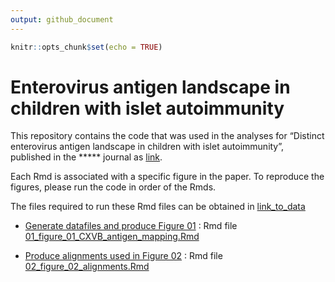 ```yaml
---
output: github_document
---
```


```r
knitr::opts_chunk$set(echo = TRUE)
```

# Enterovirus antigen landscape in children with islet autoimmunity

This repository contains the code that was used in the analyses for "Distinct enterovirus antigen landscape in children with islet autoimmunity", published in the ***** journal as [link]().

Each Rmd is associated with a specific figure in the paper. To reproduce the figures, please run the code in order of the Rmds.

The files required to run these Rmd files can be obtained in [link_to_data]()

-   [Generate datafiles and produce Figure 01](01_figure_01_CXVB_antigen_mapping.md) : Rmd file
    [01_figure_01_CXVB_antigen_mapping.Rmd](01_figure_01_CXVB_antigen_mapping.Rmd)

-   [Produce alignments used in Figure 02](02_figure_02_alignments.md) : Rmd file
    [02_figure_02_alignments.Rmd](02_figure_02_alignments.Rmd)
